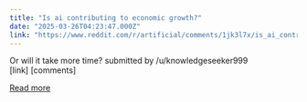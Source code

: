 ```yaml
---
title: "Is ai contributing to economic growth?"
date: "2025-03-26T04:23:47.000Z"
link: "https://www.reddit.com/r/artificial/comments/1jk3l7x/is_ai_contributing_to_economic_growth/"
---
```


Or will it take more time?
    submitted by    /u/knowledgeseeker999  
 [link]   [comments]

[Read more](https://www.reddit.com/r/artificial/comments/1jk3l7x/is_ai_contributing_to_economic_growth/)
